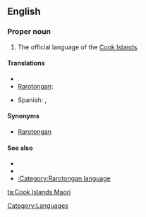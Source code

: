 ==English==

===Proper noun===
{{en-proper noun|sg=[[Cook Islands]] [[Maori]]}}

# The official language of the [[Cook Island]]s.

====Translations====
{{trans-top|official language of the Cook Islands}}
* {{trreq|Finnish}}
* [[Rarotongan]]: {{t|rar|Māori Kūki 'Āirani}}
{{trans-mid}}
* Spanish: {{t|es|maorí de Islas Cook|m}}, {{t|es|rarotongano|m}}
{{trans-bottom}}

====Synonyms====
* [[Rarotongan]]

====See also====
* {{ethnologue|code=rar}}
* {{pedialite|Cook Islands Maori}}
* [[:Category:Rarotongan language]]

[[Category:Languages]]

[[ta:Cook Islands Maori]]